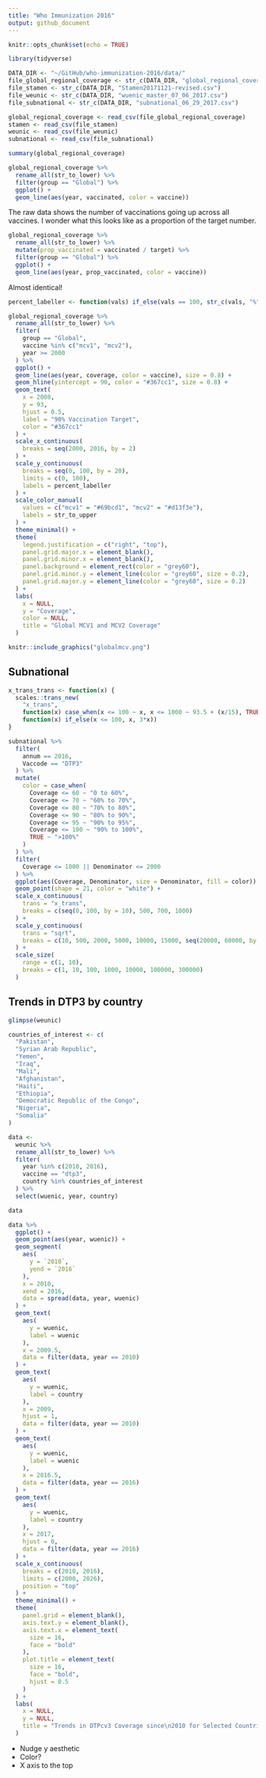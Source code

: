 ```yaml
---
title: "Who Immunization 2016"
output: github_document
---
```


```r
knitr::opts_chunk$set(echo = TRUE)
```

```r
library(tidyverse)
```


```r
DATA_DIR <- "~/GitHub/who-immunization-2016/data/"
file_global_regional_coverage <- str_c(DATA_DIR, "global_regional_coverage.csv")
file_stamen <- str_c(DATA_DIR, "Stamen20171121-revised.csv")
file_weunic <- str_c(DATA_DIR, "wuenic_master_07_06_2017.csv")
file_subnational <- str_c(DATA_DIR, "subnational_06_29_2017.csv")
```

```r
global_regional_coverage <- read_csv(file_global_regional_coverage)
stamen <- read_csv(file_stamen)
weunic <- read_csv(file_weunic)
subnational <- read_csv(file_subnational)
```

```r
summary(global_regional_coverage)
```

```r
global_regional_coverage %>% 
  rename_all(str_to_lower) %>% 
  filter(group == "Global") %>% 
  ggplot() +
  geom_line(aes(year, vaccinated, color = vaccine))
```

The raw data shows the number of vaccinations going up across all vaccines. I wonder what this looks like as a proportion of the target number.

```r
global_regional_coverage %>% 
  rename_all(str_to_lower) %>% 
  mutate(prop_vaccinated = vaccinated / target) %>% 
  filter(group == "Global") %>% 
  ggplot() +
  geom_line(aes(year, prop_vaccinated, color = vaccine))
```

Almost identical!

```r
percent_labeller <- function(vals) if_else(vals == 100, str_c(vals, "%"), str_c(vals))

global_regional_coverage %>% 
  rename_all(str_to_lower) %>% 
  filter(
    group == "Global",
    vaccine %in% c("mcv1", "mcv2"),
    year >= 2000
  ) %>% 
  ggplot() +
  geom_line(aes(year, coverage, color = vaccine), size = 0.8) +
  geom_hline(yintercept = 90, color = "#367cc1", size = 0.8) +
  geom_text(
    x = 2008, 
    y = 93, 
    hjust = 0.5, 
    label = "90% Vaccination Target", 
    color = "#367cc1"
  ) +
  scale_x_continuous(
    breaks = seq(2000, 2016, by = 2)
  ) +
  scale_y_continuous(
    breaks = seq(0, 100, by = 20),
    limits = c(0, 100),
    labels = percent_labeller
  ) +
  scale_color_manual(
    values = c("mcv1" = "#69bcd1", "mcv2" = "#d13f3e"),
    labels = str_to_upper
  ) +
  theme_minimal() +
  theme(
    legend.justification = c("right", "top"),
    panel.grid.major.x = element_blank(),
    panel.grid.minor.x = element_blank(),
    panel.background = element_rect(color = "grey60"),
    panel.grid.minor.y = element_line(color = "grey60", size = 0.2),
    panel.grid.major.y = element_line(color = "grey60", size = 0.2)
  ) +
  labs(
    x = NULL,
    y = "Coverage",
    color = NULL,
    title = "Global MCV1 and MCV2 Coverage"
  )
```

```r
knitr::include_graphics("globalmcv.png")
```

## Subnational

```r
x_trans_trans <- function(x) {
  scales::trans_new(
    "x_trans", 
    function(x) case_when(x <= 100 ~ x, x <= 1000 ~ 93.5 + (x/15), TRUE ~ 160), 
    function(x) if_else(x <= 100, x, 3*x))
}

subnational %>% 
  filter(
    annum == 2016, 
    Vaccode == "DTP3"
  ) %>% 
  mutate(
    color = case_when(
      Coverage <= 60 ~ "0 to 60%",
      Coverage <= 70 ~ "60% to 70%",
      Coverage <= 80 ~ "70% to 80%",
      Coverage <= 90 ~ "80% to 90%",
      Coverage <= 95 ~ "90% to 95%",
      Coverage <= 100 ~ "90% to 100%",
      TRUE ~ ">100%"
    )
  ) %>% 
  filter(
    Coverage <= 1000 || Denominator <= 2000
  ) %>% 
  ggplot(aes(Coverage, Denominator, size = Denominator, fill = color)) +
  geom_point(shape = 21, color = "white") +
  scale_x_continuous(
    trans = "x_trans",
    breaks = c(seq(0, 100, by = 10), 500, 700, 1000)
  ) +
  scale_y_continuous(
    trans = "sqrt",
    breaks = c(10, 500, 2000, 5000, 10000, 15000, seq(20000, 60000, by = 10000), 80000, 100000, 150000, seq(200000, 500000, by = 100000))
  ) +
  scale_size(
    range = c(1, 10),
    breaks = c(1, 10, 100, 1000, 10000, 100000, 300000)
  )
```

## Trends in DTP3 by country
```r
glimpse(weunic)
```

```r
countries_of_interest <- c(
  "Pakistan",
  "Syrian Arab Republic",
  "Yemen",
  "Iraq",
  "Mali",
  "Afghanistan",
  "Haiti",
  "Ethiopia",
  "Democratic Republic of the Congo",
  "Nigeria",
  "Somalia"
)

data <- 
  weunic %>% 
  rename_all(str_to_lower) %>% 
  filter(
    year %in% c(2010, 2016), 
    vaccine == "dtp3", 
    country %in% countries_of_interest
  ) %>% 
  select(wuenic, year, country)

data 

data %>% 
  ggplot() +
  geom_point(aes(year, wuenic)) +
  geom_segment(
    aes(
      y = `2010`,
      yend = `2016`
    ), 
    x = 2010, 
    xend = 2016, 
    data = spread(data, year, wuenic)
  ) +
  geom_text(
    aes(
      y = wuenic,
      label = wuenic
    ),
    x = 2009.5,
    data = filter(data, year == 2010)
  ) +
  geom_text(
    aes(
      y = wuenic,
      label = country
    ),
    x = 2009,
    hjust = 1,
    data = filter(data, year == 2010)
  ) +
  geom_text(
    aes(
      y = wuenic,
      label = wuenic
    ),
    x = 2016.5,
    data = filter(data, year == 2016)
  ) +
  geom_text(
    aes(
      y = wuenic,
      label = country
    ),
    x = 2017,
    hjust = 0,
    data = filter(data, year == 2016)
  ) +
  scale_x_continuous(
    breaks = c(2010, 2016), 
    limits = c(2000, 2026),
    position = "top"
  ) +
  theme_minimal() +
  theme(
    panel.grid = element_blank(),
    axis.text.y = element_blank(),
    axis.text.x = element_text(
      size = 16,
      face = "bold"
    ),
    plot.title = element_text(
      size = 16,
      face = "bold",
      hjust = 0.5
    )
  ) +
  labs(
    x = NULL,
    y = NULL,
    title = "Trends in DTPcv3 Coverage since\n2010 for Selected Countries"
  )
```

* Nudge y aesthetic
* Color?
* X axis to the top
